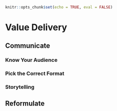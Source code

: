 ```r
knitr::opts_chunk$set(echo = TRUE, eval = FALSE)
```
# Value Delivery {#value-delivery}

## Communicate

### Know Your Audience
### Pick the Correct Format
### Storytelling

## Reformulate
